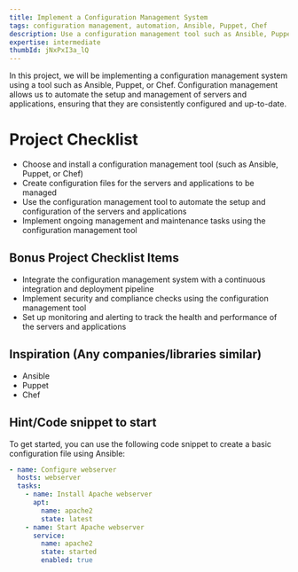 ```yaml
---
title: Implement a Configuration Management System
tags: configuration management, automation, Ansible, Puppet, Chef
description: Use a configuration management tool such as Ansible, Puppet, or Chef to automate the setup and management of servers and applications
expertise: intermediate
thumbId: jNxPxI3a_lQ
---
```


In this project, we will be implementing a configuration management system using a tool such as Ansible, Puppet, or Chef. Configuration management allows us to automate the setup and management of servers and applications, ensuring that they are consistently configured and up-to-date.

<h1>Project Checklist</h1>
<ul>
  <li>
    Choose and install a configuration management tool (such as Ansible, Puppet,
    or Chef)
  </li>
  <li>
    Create configuration files for the servers and applications to be managed
  </li>
  <li>
    Use the configuration management tool to automate the setup and
    configuration of the servers and applications
  </li>
  <li>
    Implement ongoing management and maintenance tasks using the configuration
    management tool
  </li>
</ul>
<h2>Bonus Project Checklist Items</h2>
<ul>
  <li>
    Integrate the configuration management system with a continuous integration
    and deployment pipeline
  </li>
  <li>
    Implement security and compliance checks using the configuration management
    tool
  </li>
  <li>
    Set up monitoring and alerting to track the health and performance of the
    servers and applications
  </li>
</ul>
<h2>Inspiration (Any companies/libraries similar)</h2>

<ul>
  <li>Ansible</li>
  <li>Puppet</li>
  <li>Chef</li>
</ul>
<h2>Hint/Code snippet to start</h2>
To get started, you can use the following code snippet to create a basic
configuration file using Ansible:

```yml
- name: Configure webserver
  hosts: webserver
  tasks:
    - name: Install Apache webserver
      apt:
        name: apache2
        state: latest
    - name: Start Apache webserver
      service:
        name: apache2
        state: started
        enabled: true
```
